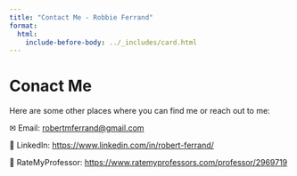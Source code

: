 ```yaml
---
title: "Contact Me - Robbie Ferrand"
format:
  html:
    include-before-body: ../_includes/card.html
---
```



<div id="page-content">
<h1> Conact Me </h1>

<p> Here are some other places where you can find me or reach out to me:

✉ Email: [robertmferrand@gmail.com](mailto:robertmferrand@gmail.com)

🔗 LinkedIn: [https://www.linkedin.com/in/robert-ferrand/](https://www.linkedin.com/in/robert-ferrand/)

📝 RateMyProfessor: [https://www.ratemyprofessors.com/professor/2969719](https://www.ratemyprofessors.com/professor/2969719)
</div>